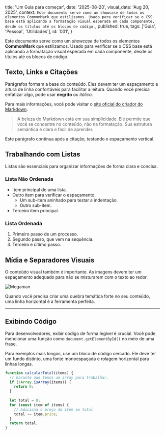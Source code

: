   title: 'Um Guia para começar',
  date: '2025-08-20',
  visual_date: 'Aug 20, 2025',
  context: `Este documento serve como um showcase de todos os elementos CommonMark que estilizamos. Usado para verificar se o CSS base está aplicando a formatação visual esperada em cada componente, desde os títulos até os blocos de código.`,
  published: true,
  tags: ['Guia', 'Pessoal', 'Utilidades'],
  id: '001',
}



Este documento serve como um *showcase* de todos os elementos **CommonMark** que estilizamos. Usado para verificar se o CSS base está aplicando a formatação visual esperada em cada componente, desde os títulos até os blocos de código.

## Texto, Links e Citações

Parágrafos formam a base do conteúdo. Eles devem ter um espaçamento e altura de linha confortáveis para facilitar a leitura. Quando você precisa enfatizar algo, pode usar **negrito** ou *itálico*.

Para mais informações, você pode visitar o [site oficial do criador do Markdown](https://daringfireball.net/projects/markdown/).

> A beleza do Markdown está em sua simplicidade. Ele permite que você se concentre no conteúdo, não na formatação. Sua estrutura semântica é clara e fácil de aprender.

Este parágrafo continua após a citação, testando o espaçamento vertical.

## Trabalhando com Listas

Listas são essenciais para organizar informações de forma clara e concisa.

### Lista Não Ordenada

* Item principal de uma lista.
* Outro item para verificar o espaçamento.
    * Um sub-item aninhado para testar a indentação.
    * Outro sub-item.
* Terceiro item principal.

### Lista Ordenada

1. Primeiro passo de um processo.
2. Segundo passo, que vem na sequência.
3. Terceiro e último passo.

## Mídia e Separadores Visuais

O conteúdo visual também é importante. As imagens devem ter um espaçamento adequado para não se misturarem com o texto ao redor.

![Megaman](/images/001/megaman.jpg "Megaman")

Quando você precisa criar uma quebra temática forte no seu conteúdo, uma linha horizontal é a ferramenta perfeita.

---

## Exibindo Código

Para desenvolvedores, exibir código de forma legível é crucial. Você pode mencionar uma função como `document.getElementById()` no meio de uma frase.

Para exemplos mais longos, use um bloco de código cercado. Ele deve ter um fundo distinto, uma fonte monoespaçada e rolagem horizontal para linhas longas.

```javascript
function calcularTotal(items) {
  // Garante que temos um array para trabalhar.
  if (!Array.isArray(items)) {
    return 0;
  }
  
  let total = 0;
  for (const item of items) {
    // Adiciona o preço do item ao total
    total += item.price;
  }
  return total;
}
